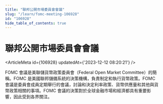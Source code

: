 ```yaml
---
title: "聯邦公開市場委員會會議"
slug: "/learn/fomc-meeting-106928"
id: "106928"
hide_table_of_contents: true
---
```



# 聯邦公開市場委員會會議

<ArticleMeta id={106928} updatedAt={'2023-12-12 08:20:21'} />
<div className='border-solid border-b border-t-0 my-4 border-[var(--ifm-color-gray-300)]' />

FOMC 會議是美聯儲貨幣政策委員會（Federal Open Market Committee）的簡稱。FOMC 是美國聯邦儲備系統的決策機構，負責制定和執行貨幣政策。FOMC 會議是委員會成員定期舉行的會議，討論和決定利率政策、貨幣供應量和其他與貨幣政策相關的事項。FOMC 會議的決策對於全球金融市場和經濟都具有重要影響，因此受到各界關注。
